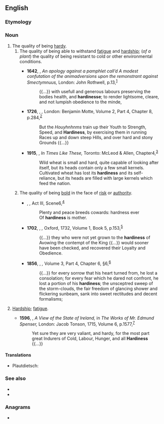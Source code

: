 ==English==

===Etymology===
{{suffix|en|hardy|ness}}

===Noun===
{{wikipedia|hardiness (plants)}}
{{en-noun|~}}

# The quality of being [[hardy]].
## The quality of being able to withstand [[fatigue]] and [[hardship]]; (''of a plant'') the quality of being resistant to cold or other environmental conditions.
##: {{ux|en|Kale is known for its winter-'''hardiness'''.}}
##* '''1642''', {{w|John Milton}}, ''An apology against a pamphlet call’d A modest confutation of the animadversions upon the remonstrant against Smectymnuus,'' London: John Rothwell, p.{{nbsp}}13,<sup>[http://name.umdl.umich.edu/A70588.0001.001]</sup>
##*: {{...}} with usefull and generous labours preserving the bodies health, and '''hardinesse'''; to render lightsome, cleare, and not lumpish obedience to the minde,
##* '''1726''', {{w|Jonathan Swift}}, ''{{w|Gulliver's Travels|Gulliver’s Travels}},'' London: Benjamin Motte, Volume 2, Part 4, Chapter 8, p.{{nbsp}}284,<sup>[https://archive.org/details/travelsintosever02swif]</sup>
##*: But the ''Houyhnhnms'' train up their Youth to Strength, Speed, and '''Hardiness''', by exercising them in running Races up and down steep Hills, and over hard and stony Grounds {{...}}
##* '''1915''', {{w|Nellie McClung}}, ''In Times Like These,'' Toronto: McLeod & Allen, Chapter{{nbsp}}4,<sup>[https://www.gutenberg.org/files/29861/29861-h/29861-h.htm]</sup>
##*: Wild wheat is small and hard, quite capable of looking after itself, but its heads contain only a few small kernels. Cultivated wheat has lost its '''hardiness''' and its self-reliance, but its heads are filled with large kernels which feed the nation.
## {{lb|en|obsolete}} The quality of being [[bold]] in the face of [[risk]] or [[authority]].
##: {{syn|en|hardihood|audacity|boldness|firmness|assurance}}
##* {{circa|1609}} {{w|William Shakespeare}}, ''{{w|Cymbeline}},'' Act III, Scene{{nbsp}}6,<sup>[http://www.opensourceshakespeare.org/views/plays/play_view.php?WorkID=cymbeline&Scope=entire&pleasewait=1&msg=pl]</sup>
##*: Plenty and peace breeds cowards: hardness ever
##*: Of '''hardiness''' is mother.
##* '''1702''', {{w|Edward Hyde, 1st Earl of Clarendon}}, ''{{w|The History of the Rebellion}},'' Oxford, 1732, Volume 1, Book 5, p.{{nbsp}}153,<sup>[https://catalog.hathitrust.org/Record/010688757]</sup>
##*: {{...}} they who were not yet grown to the '''hardiness''' of Avowing the contempt of the King {{...}} would sooner have been checked, and recovered their Loyalty and Obedience.
##* '''1856''', {{w|John Ruskin}}, ''{{w|Modern Painters}},'' Volume 3, Part 4, Chapter 6, §{{nbsp}}6,<sup>[http://www.gutenberg.org/files/38923/38923-h/38923-h.htm]</sup>
##*: {{...}} for every sorrow that his heart turned from, he lost a consolation; for every fear which he dared not confront, he lost a portion of his '''hardiness'''; the unsceptred sweep of the storm-clouds, the fair freedom of glancing shower and flickering sunbeam, sank into sweet rectitudes and decent formalisms;
# {{lb|en|obsolete}} [[hardship|Hardship]]; [[fatigue]].
#* '''1596''', {{w|Edmund Spenser}}, ''A View of the State of Ireland,'' in ''The Works of Mr. Edmund Spenser,'' London: Jacob Tonson, 1715, Volume 6, p.{{nbsp}}1577,<sup>[https://catalog.hathitrust.org/Record/009794430]</sup>
#*: Yet sure they are very valiant, and hardy, for the most part great Indurers of Cold, Labour, Hunger, and all '''Hardiness''' {{...}}

====Translations====
{{trans-top|the quality of being hardy}}
* Plautdietsch: {{t|pdt|Hoatlichkjeit|f}}
{{trans-mid}}
{{trans-bottom}}

===See also===
* {{l|en|foolhardiness}}
* {{l|en|hardness}}

===Anagrams===
* {{anagrams|en|a=adehinrss|shandries}}